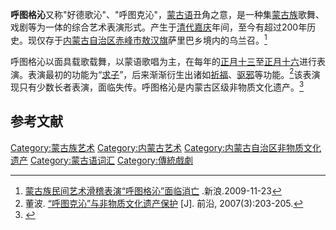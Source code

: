 '''呼图格沁'''又称"好德歌沁"、"呼图克沁"，[[蒙古语|蒙古语]]丑角之意，是一种集[[蒙古族|蒙古族]]歌舞、戏剧等为一体的综合艺术表演形式。产生于[[清代|清代]][[嘉庆帝|嘉庆]]年间，至今有超过200年历史。现仅存于[[内蒙古自治区|内蒙古自治区]][[赤峰市|赤峰市]][[敖汉旗|敖汉旗]]萨里巴乡境内的乌兰召。<ref>[http://news.sina.com.cn/c/2009-11-23/113219108657.shtml 蒙古族民间艺术滑稽表演“呼图格沁”面临消亡] {{Wayback|url=http://news.sina.com.cn/c/2009-11-23/113219108657.shtml |date=20190515130948 }}.新浪.2009-11-23</ref>

呼图格沁以面具载歌载舞，以蒙语歌唱为主，在每年的[[正月十三|正月十三]]至[[正月十六|正月十六]]进行表演。表演最初的功能为“[[求子|求子]]”，后来渐渐衍生出诸如[[祈福|祈福]]、[[驱邪|驱邪]]等功能。<ref>董波. [http://d.wanfangdata.com.cn/Periodical/qy200703069 “呼图克沁”与非物质文化遗产保护] {{Wayback|url=http://d.wanfangdata.com.cn/Periodical/qy200703069 |date=20171230060620 }}[J]. 前沿, 2007(3):203-205.</ref>该表演现只有少数长者表演，面临失传。呼图格沁是内蒙古区级非物质文化遗产。<ref>{{Cite web|url=http://www.nmg.gov.cn/quq/lsrw/zykc_3567/201506/t20150615_398137.html|title=非物质文化遗产-民间舞蹈|accessdate=2016-04-01|author=|date=|publisher=内蒙古自治区人民政府|archive-url=https://web.archive.org/web/20160420214236/http://www.nmg.gov.cn/quq/lsrw/zykc_3567/201506/t20150615_398137.html|archive-date=2016-04-20|dead-url=yes}}</ref>
== 参考文献 ==
{{reflist}}

[[Category:蒙古族艺术|Category:蒙古族艺术]]
[[Category:内蒙古艺术|Category:内蒙古艺术]]
[[Category:内蒙古自治区非物质文化遗产|Category:内蒙古自治区非物质文化遗产]]
[[Category:蒙古语词汇|Category:蒙古语词汇]]
[[Category:傳統戲劇|Category:傳統戲劇]]